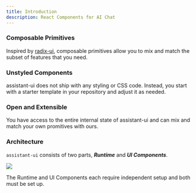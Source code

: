 ```yaml
---
title: Introduction
description: React Components for AI Chat
---
```



### Composable Primitives

Inspired by [radix-ui](https://www.radix-ui.com/primitives), composable primitives allow you to mix and match the subset of features that you need.

### Unstyled Components

assistant-ui does not ship with any styling or CSS code. Instead, you start with a starter template in your repository and adjust it as needed.

### Open and Extensible

You have access to the entire internal state of assistant-ui and can mix and match your own promitives with ours.

### Architecture

`assistant-ui` consists of two parts, **_Runtime_** and **_UI Components_**.

<Image
  src={architecture}
  height={300}
  className="mx-auto my-2 dark:hue-rotate-180 dark:invert"
/>

The Runtime and UI Components each require independent setup and both must be set up.
